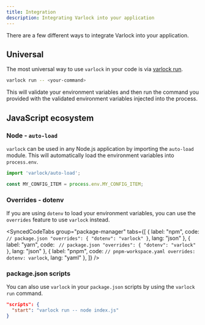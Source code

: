 ```yaml
---
title: Integration
description: Integrating Varlock into your application
---
```


There are a few different ways to integrate Varlock into your application.

## Universal

The most universal way to use `varlock` in your code is via [varlock run](/reference/cli-commands/#varlock-run). 

```bash
varlock run -- <your-command>
```

This will validate your environment variables and then run the command you provided with the validated environment variables injected into the process.



## JavaScript ecosystem

### Node - `auto-load`

`varlock` can be used in any Node.js application by importing the `auto-load` module. This will automatically load the environment variables into `process.env`.

```js title="example-index.js"
import 'varlock/auto-load';

const MY_CONFIG_ITEM = process.env.MY_CONFIG_ITEM;
```

### Overrides - dotenv

If you are using `dotenv` to load your environment variables, you can use the `overrides` feature to use `varlock` instead.

<SyncedCodeTabs 
  group="package-manager"
  tabs={[
    {
      label: "npm",
      code: `
        // package.json
        "overrides": {
          "dotenv": "varlock"
        }
      `,
      lang: "json"
    },
    {
      label: "yarn",
      code: `
      // package.json
      "overrides": {
        "dotenv": "varlock"
      }`,
      lang: "json"
    },
    {
      label: "pnpm",
      code: `
// pnpm-workspace.yaml
overrides:
        dotenv: varlock
      `,
      lang: "yaml"
    },
  ]}
/>

### package.json scripts

You can also use `varlock` in your `package.json` scripts by using the `varlock run` command. 

```json title="package.json"
"scripts": {
  "start": "varlock run -- node index.js"
}
```



